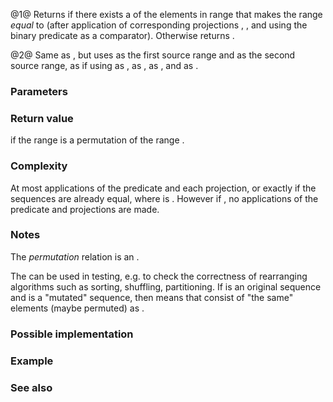 {{cpp/ranges/title|is_permutation}}
{{cpp/algorithm/ranges/navbar}}
{{dcl begin}}
{{dcl header|algorithm}}
{{dcl h|Call signature}}
{{dcl|num=1|since=c++20|1=
template&lt; std::forward_iterator I1, std::sentinel_for&lt;I1&gt; S1,
          std::forward_iterator I2, std::sentinel_for&lt;I2&gt; S2,
          class Proj1 = std::identity, class Proj2 = std::identity,
          std::indirect_equivalence_relation&lt;std::projected&lt;I1, Proj1&gt;,
                                             std::projected&lt;I2, Proj2&gt;&gt;
                                                 Pred = ranges::equal_to &gt;
constexpr bool
    is_permutation( I1 first1, S1 last1, I2 first2, S2 last2, Pred pred = {},
                    Proj1 proj1 = {}, Proj2 proj2 = {} );
}}
{{dcl|num=2|since=c++20|1=
template&lt; ranges::forward_range R1, ranges::forward_range R2,
          class Proj1 = std::identity, class Proj2 = std::identity,
          std::indirect_equivalence_relation&lt;
              std::projected&lt;ranges::iterator_t&lt;R1&gt;, Proj1&gt;,
              std::projected&lt;ranges::iterator_t&lt;R2&gt;, Proj2&gt;&gt;
                  Pred = ranges::equal_to &gt;
constexpr bool
    is_permutation( R1&amp;&amp; r1, R2&amp;&amp; r2, Pred pred = {},
                    Proj1 proj1 = {}, Proj2 proj2 = {} );
}}
{{dcl end}}

@1@ Returns {{c|true}} if there exists a {{enwiki|permutation}} of the elements in range {{range|first1|last1}} that makes the range ''equal'' to {{range|first2|last2}} (after application of corresponding projections {{c|Proj1}}, {{c|Proj2}}, and using the binary predicate {{c|Pred}} as a comparator). Otherwise returns {{c|false}}.

@2@ Same as {{v|1}}, but uses {{c|r1}} as the first source range and {{c|r2}} as the second source range, as if using {{c|ranges::begin(r1)}} as {{c|first1}}, {{c|ranges::end(r1)}} as {{c|last1}}, {{c|ranges::begin(r2)}} as {{c|first2}}, and {{c|ranges::end(r2)}} as {{c|last2}}.

{{cpp/ranges/niebloid}}

===Parameters===
{{par begin}}
{{par|first1, last1|the first range of the elements}}
{{par|first2, last2|the second range of the elements}}
{{par|r1|the first range of the elements}}
{{par|r2|the second range of the elements}}
{{par|pred|predicate to apply to the projected elements}}
{{par|proj1|projection to apply to the elements in the first range}}
{{par|proj2|projection to apply to the elements in the second range}}
{{par end}}

===Return value===
{{c|true}} if the range {{range|first1|last1}} is a permutation of the range {{range|first2|last2}}.

===Complexity===
At most {{mathjax-or|\(\scriptsize \mathcal{O}(N^2)\)|O(N&lt;sup&gt;2&lt;/sup&gt;)}} applications of the predicate and each projection, or exactly {{mathjax-or|\(\scriptsize N\)|N}} if the sequences are already equal, where {{mathjax-or|\(\scriptsize N\)|N}} is {{c|ranges::distance(first1, last1)}}.
However if {{c|1=ranges::distance(first1, last1) != ranges::distance(first2, last2)}}, no applications of the predicate and projections are made.

===Notes===
The ''permutation'' relation is an {{enwiki|equivalence relation}}.

The {{tt|ranges::is_permutation}} can be used in testing, e.g. to check the correctness of rearranging algorithms such as sorting, shuffling, partitioning. If {{tt|p}} is an original sequence and {{tt|q}} is a "mutated" sequence, then {{c|1=ranges::is_permutation(p, q) == true}} means that {{tt|q}} consist of "the same" elements (maybe permuted) as {{tt|p}}.

===Possible implementation===
{{eq fun|1=
struct is_permutation_fn
{
    template&lt;std::forward_iterator I1, std::sentinel_for&lt;I1&gt; S1,
             std::forward_iterator I2, std::sentinel_for&lt;I2&gt; S2,
             class Proj1 = std::identity, class Proj2 = std::identity,
             std::indirect_equivalence_relation&lt;std::projected&lt;I1, Proj1&gt;,
                                                std::projected&lt;I2, Proj2&gt;&gt;
                                                    Pred = ranges::equal_to&gt;
    constexpr bool operator()(I1 first1, S1 last1, I2 first2, S2 last2,
                              Pred pred = {}, Proj1 proj1 = {}, Proj2 proj2 = {}) const
    {
        // skip common prefix
        auto ret = std::ranges::mismatch(first1, last1, first2, last2,
                                         std::ref(pred), std::ref(proj1), std::ref(proj2));
        first1 = ret.in1, first2 = ret.in2;

        // iterate over the rest, counting how many times each element
        // from [first1, last1) appears in [first2, last2)
        for (auto i {first1}; i != last1; ++i)
        {
            const auto i_proj {std::invoke(proj1, *i)};
            auto i_cmp = [&amp;]&lt;typename T&gt;(T&amp;&amp; t)
            { 
                return std::invoke(pred, i_proj, std::forward&lt;T&gt;(t));
            };

            if (i != ranges::find_if(first1, i, i_cmp, proj1))
                continue; // this *i has been checked

            if (const auto m {ranges::count_if(first2, last2, i_cmp, proj2)};
                m == 0 or m != ranges::count_if(i, last1, i_cmp, proj1))
                return false;
        }
        return true;
    }

    template&lt;ranges::forward_range R1, ranges::forward_range R2,
             class Proj1 = std::identity, class Proj2 = std::identity,
             std::indirect_equivalence_relation&lt;
                 std::projected&lt;ranges::iterator_t&lt;R1&gt;, Proj1&gt;,
                 std::projected&lt;ranges::iterator_t&lt;R2&gt;, Proj2&gt;&gt;
                     Pred = ranges::equal_to&gt;
    constexpr bool operator()(R1&amp;&amp; r1, R2&amp;&amp; r2, Pred pred = {},
                              Proj1 proj1 = {}, Proj2 proj2 = {}) const
    {
        return (*this)(ranges::begin(r1), ranges::end(r1),
                       ranges::begin(r2), ranges::end(r2),
                       std::move(pred), std::move(proj1), std::move(proj2));
    }
};

inline constexpr is_permutation_fn is_permutation {};
}}

===Example===
{{example
|code=
#include &lt;algorithm&gt;
#include &lt;array&gt;
#include &lt;cmath&gt;
#include &lt;iostream&gt;
#include &lt;ranges&gt;

auto&amp; operator&lt;&lt;(auto&amp; os, std::ranges::forward_range auto const&amp; v)
{
    os &lt;&lt; "{ ";
    for (const auto&amp; e : v)
        os &lt;&lt; e &lt;&lt; ' ';
    return os &lt;&lt; "}";
}

int main()
{
    static constexpr auto r1 = {1, 2, 3, 4, 5};
    static constexpr auto r2 = {3, 5, 4, 1, 2};
    static constexpr auto r3 = {3, 5, 4, 1, 1};

    static_assert(
        std::ranges::is_permutation(r1, r1) &amp;&amp;
        std::ranges::is_permutation(r1, r2) &amp;&amp;
        std::ranges::is_permutation(r2, r1) &amp;&amp;
        std::ranges::is_permutation(r1.begin(), r1.end(), r2.begin(), r2.end()));

    std::cout
        &lt;&lt; std::boolalpha
        &lt;&lt; "is_permutation(" &lt;&lt; r1 &lt;&lt; ", " &lt;&lt; r2 &lt;&lt; "): "
        &lt;&lt; std::ranges::is_permutation(r1, r2) &lt;&lt; '\n'
        &lt;&lt; "is_permutation(" &lt;&lt; r1 &lt;&lt; ", " &lt;&lt; r3 &lt;&lt; "): "
        &lt;&lt; std::ranges::is_permutation(r1, r3) &lt;&lt; '\n'

        &lt;&lt; "is_permutation with custom predicate and projections: "
        &lt;&lt; std::ranges::is_permutation(
            std::array {-14, -11, -13, -15, -12},  // 1st range
            std::array {'F', 'E', 'C', 'B', 'D'},  // 2nd range
            [](int x, int y) { return abs(x) == abs(y); }, // predicate
            [](int x) { return x + 10; },          // projection for 1st range
            [](char y) { return int(y - 'A'); })   // projection for 2nd range
        &lt;&lt; '\n';
}
|output=
is_permutation({ 1 2 3 4 5 }, { 3 5 4 1 2 }): true
is_permutation({ 1 2 3 4 5 }, { 3 5 4 1 1 }): false
is_permutation with custom predicate and projections: true
}}

===See also===
{{dsc begin}}
{{dsc inc|cpp/algorithm/ranges/dsc next_permutation}}
{{dsc inc|cpp/algorithm/ranges/dsc prev_permutation}}
{{dsc inc|cpp/algorithm/dsc is_permutation}}
{{dsc inc|cpp/algorithm/dsc next_permutation}}
{{dsc inc|cpp/algorithm/dsc prev_permutation}}
{{dsc inc|cpp/concepts/dsc equivalence_relation}}
{{dsc end}}

{{langlinks|de|es|fr|it|ja|pt|ru|zh}}